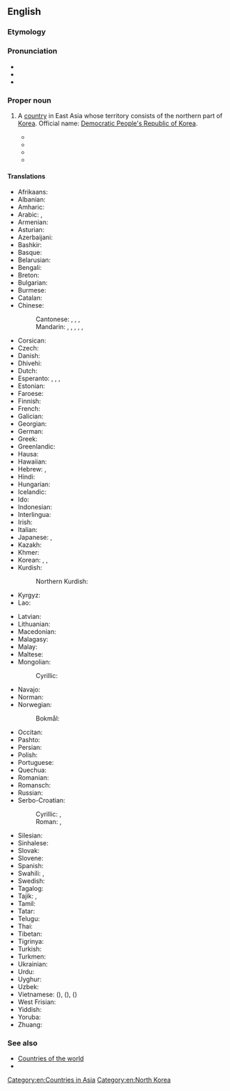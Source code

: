 ==English==
{{wikipedia}}

===Etymology===
{{rfe|en}}

===Pronunciation===
* {{IPA|en|/ˌnɔː(ɹ)θ kəˈɹiːə/}}
* {{audio|en|En-us-North Korea.ogg|Audio (US)}}
* {{rhymes|en|iːə}}

===Proper noun===
{{en-proper noun|head=[[north|North]] [[Korea]]}}

# {{senseid|en|Q423}}A [[country]] in East Asia whose territory consists of the northern part of [[Korea]]. Official name: [[Democratic People's Republic of Korea]].
#* {{quote-book
|en
|year=1992
|last=Nixon
|first=Richard
|authorlink=Richard Nixon
|chapter=The Pacific Triangle
|title=Seize the Moment
|url=https://archive.org/details/seizemomentameri00nixo/
|publisher={{w|Simon & Schuster}}
|ISBN=0-671-74343-0
|LCCN=91-37743
|OCLC=440652941
|page=189
|pageurl=https://archive.org/details/seizemomentameri00nixo/page/189/
|text=Gorbachev played a skillful diplomatic game in Asia. While enhancing Soviet relations with South Korea—moving from no ties to full diplomatic relations in only three years— he continued to back '''North Korea''', though slapping its leader on the wrist for its nuclear program. While Soviet trade with South Korea will rise from $85 million in 1985 to an estimated $1 billion in 1995, Moscow continued to provide $1 billion in aid to '''North Korea''' and to equip the 1.1 million troops in its armed forces with Soviet weapons.}}
#* {{quote-book
|en
|year=2013
|last=Gore
|first=Al
|authorlink=Al Gore
|chapter=Power in the Balance
|title={{w|The Future: Six Drivers of Global Change}}
|url=https://archive.org/details/futuresixdrivers0000gore_k5o2/
|location=[[New York]]
|publisher={{w|Random House}}
|ISBN=978-0-8129-9294-6
|LCCN=2012039890
|OCLC=827202765
|page=137
|pageurl=https://archive.org/details/futuresixdrivers0000gore_k5o2/page/137/
|text=If '''North Korea''' were to gain the credible ability to threaten a nuclear attack against Japan, the pressure on Japan to develop its own arsenal would be intense in spite of Japan’s historic experience and opposition to nuclear weapons.}}
#* {{quote-journal|en|date=April 9, 2013|author=Andrei Lankov|title=Stay Cool. Call North Korea’s Bluff.|work=New York Times|url=http://www.nytimes.com/2013/04/10/opinion/stay-cool-call-north-koreas-bluff.html?_r=0
|passage=A closer look at North Korean history reveals what Pyongyang’s leaders really want their near-farcical belligerence to achieve — a reminder to the world that '''North Korea''' exists, and an impression abroad that its leaders are irrational and unpredictable.}}
#* {{seemoreCites|en}}

====Translations====
{{trans-top|id=Q423|a country in East Asia whose territory consists of the northern part of Korea}}
* Afrikaans: {{t|af|Noord-Korea}}
* Albanian: {{t|sq|Koreja e Veriut|f}}
* Amharic: {{t|am|ስሜን ኮርያ}}
* Arabic: {{t|ar|كُورِيَا الشَّمَالِيَّة|f|tr=kōriyā š-šamāliyya}}, {{t|ar|كُورِيَا الشَّمَالِيَّة|f}}
* Armenian: {{t|hy|Հյուսիսային Կորեա}}
* Asturian: {{t+|ast|Corea del Norte|f}}
* Azerbaijani: {{t|az|Şimali Koreya}}
* Bashkir: {{t|ba|Төньяҡ Корея}}
* Basque: {{t|eu|Ipar Korea}}
* Belarusian: {{t|be|Паўно́чная Карэ́я|f}}
* Bengali: {{t+|bn|উত্তর কোরিয়া}}
* Breton: {{t|br|Korea an Norzh}}
* Bulgarian: {{t+|bg|Се́верна Коре́я|f}}
* Burmese: {{t|my|မြောက်ကိုရီးယား}}
* Catalan: {{t+|ca|Corea del Nord|f}}
* Chinese:
*: Cantonese: {{t|yue|北韓}}, {{t|yue|北韩|tr=bak1 hon4}}, {{t+|yue|朝鮮}}, {{t|yue|朝鲜|tr=ciu4 sin1, ziu1 sin1}}
*: Mandarin: {{t+|cmn|朝鮮}}, {{t+|cmn|朝鲜|tr=Cháoxiǎn}}, {{t+|cmn|北朝鮮}}, {{t+|cmn|北朝鲜|tr=Běi Cháoxiǎn}} {{q|uncommon}}, {{t+|cmn|北韓}}, {{t+|cmn|北韩|tr=Běihán}} {{q|especially Taiwan, Hong Kong, Singapore or South Korean context}}
* Corsican: {{t|co|Corea di u Nordu}}
* Czech: {{t+|cs|Severní Korea|f}}
* Danish: {{t+|da|Nordkorea|n}}
* Dhivehi: {{t|dv|އުތުރު ކޮރެއާ}}
* Dutch: {{t+|nl|Noord-Korea|n}}
* Esperanto: {{t|eo|Nord-Koreujo}}, {{t|eo|Koreujo Norda}}, {{t|eo|Koreio Norda}}, {{t|eo|Nord-Koreio}}
* Estonian: {{t+|et|Põhja-Korea}}
* Faroese: {{t|fo|Norðurkorea|n}}
* Finnish: {{t+|fi|Pohjois-Korea}}
* French: {{t+|fr|Corée du Nord|f}}
* Galician: {{t+|gl|Corea do Norte|f}}
* Georgian: {{t|ka|ჩრდილოეთი კორეა}}
* German: {{t+|de|Nordkorea|n}}
* Greek: {{t+|el|Βόρεια Κορέα|f}}
* Greenlandic: {{t|kl|Korea Avannarleq}}
* Hausa: {{t|ha|Koriya ta Arewa}}
* Hawaiian: {{t|haw|Kōlea ʻĀkau}}
* Hebrew: {{t|he|קוֹרֵיאָה הַצְּפוֹנִית|f|tr=koré'a ha-ts'fonít}}, {{t|he|צְפוֹן קוֹרֵיאָה|m|tr=ts'fón koré'a}}
* Hindi: {{t+|hi|उत्तर कोरिया|m}}
* Hungarian: {{t+|hu|Észak-Korea}}
* Icelandic: {{t+|is|Norður-Kórea|f}}
* Ido: {{t+|io|Nord-Korea}}
* Indonesian: {{t+|id|Korea Utara}}
* Interlingua: {{t|ia|Corea del Nord}}
* Irish: {{t|ga|Cóiré Thuaidh|f|alt=An Chóiré Thuaidh}}
* Italian: {{t+|it|Corea del Nord|f}}
* Japanese: {{t+|ja|北朝鮮|tr=きたちょうせん, Kita Chōsen}}, {{t+|ja|北韓|tr=ほっかん, Hokkan}}
* Kazakh: {{t|kk|Солтүстік Корея}}
* Khmer: {{t+|km|កូរ៉េខាងជើង}}
* Korean: {{t+|ko|^북한(北韓)}} {{q|South Korea}}, {{t+|ko|^북조선(北朝鮮)}} {{q|North Korea}}, {{t+|ko|^조선(朝鮮)}} {{q|North Korea, China, Japan}}
* Kurdish:
*: Northern Kurdish: {{t|kmr|Korîya Bakur}}
* Kyrgyz: {{t+|ky|Түндүк Корея}}
* Lao: {{t|lo|ເກົາຫລີເໜືອ}}
{{trans-mid}}
* Latvian: {{t|lv|Ziemeļkoreja|f}}
* Lithuanian: {{t+|lt|Šiaurės Korėja|f}}
* Macedonian: {{t+|mk|Северна Коре́ја|f}}
* Malagasy: {{t|mg|Korea Avaratra}}
* Malay: {{t+|ms|Korea Utara}}
* Maltese: {{t|mt|Korea ta' Fuq|alt=il-Korea ta' Fuq}}
* Mongolian:
*: Cyrillic: {{t+|mn|Хойд Солонгос}}
* Navajo: {{t|nv|Náhookǫsjí Binááʼádaałtsʼózí Dineʼé Bikéyah Yázhí}}
* Norman: {{t|nrf|Corée du Nord|f}}
* Norwegian:
*: Bokmål: {{t+|nb|Nord-Korea}}
* Occitan: {{t|oc|Corèa del Nòrd|f}}
* Pashto: {{t|ps|شمالي کوريا|f|tr=šamāli koryā}}
* Persian: {{t+|fa|کره شمالی|tr=kore-ye šomâli|alt=کرۀ شمالی}}
* Polish: {{t+|pl|Korea Północna|f}}
* Portuguese: {{t+|pt|Coreia do Norte|f}}
* Quechua: {{t|qu|Chinchay Kuriya}}
* Romanian: {{t+|ro|Coreea de Nord|f}}
* Romansch: {{t|rm|Corea dal Nord|f}}
* Russian: {{t+|ru|Се́верная Коре́я|f}}
* Serbo-Croatian:
*: Cyrillic: {{t|sh|Се̏ве̄рна̄ Коре́ја|f}}, {{t|sh|Сје̏ве̄рна̄ Коре́ја|f}}
*: Roman: {{t|sh|Sȅvērnā Koréja|f}}, {{t+|sh|Sjȅvērnā Koréja|f}}
* Silesian: {{t|szl|Půłnocno Koryjo}}
* Sinhalese: {{t|si|උතුරු කොරියාව}}
* Slovak: {{t|sk|Severná Kórea|f}}
* Slovene: {{t|sl|Severna Koreja|f}}
* Spanish: {{t+|es|Corea del Norte|f}}
* Swahili: {{t|sw|Korea ya Kaskazini}}, {{t|sw|Korea Kaskazini}}
* Swedish: {{t+|sv|Nordkorea|n}}
* Tagalog: {{t|tl|Hilagang Korea}}
* Tajik: {{t+|tg|Кореяи Шимолӣ}}, {{t|tg|Куриёи Шимолӣ}}
* Tamil: {{t|ta|வடகொரியா}}
* Tatar: {{t|tt|Төньяк Корея}}
* Telugu: {{t+|te|ఉత్తర కొరియా}}
* Thai: {{t+|th|เกาหลีเหนือ}}
* Tibetan: {{t|bo|བྱང་ཀོ་རི་ཡ}}
* Tigrinya: {{t|ti|ሰሜን ኮርያ}}
* Turkish: {{t+|tr|Kuzey Kore}}
* Turkmen: {{t|tk|Demirgazyk Koreýa}}
* Ukrainian: {{t+|uk|Півні́чна Коре́я|f}}
* Urdu: {{t|ur|شمالی کوریا|m|tr=śumālī koriyā}}
* Uyghur: {{t|ug|شىمالىي چاۋشيەن}}
* Uzbek: {{t+|uz|Shimoliy Koreya}}
* Vietnamese: {{t+|vi|Bắc Triều Tiên}} ({{t|vi|北朝鮮}}), {{t+|vi|Bắc Hàn}} ({{t|vi|北韓}}), {{t+|vi|Triều Tiên}} ({{t|vi|朝鮮}})
* West Frisian: {{t|fy|Noard-Koreä}}
* Yiddish: {{t|yi|צפֿון קאָרעע|tr=tsofn koree}}
* Yoruba: {{t|yo|Guusu Kọria}}
* Zhuang: {{t|za|Cauzsenh}}
{{trans-bottom}}

===See also===
* [[Appendix:Countries of the world|Countries of the world]]
* {{list:countries of Asia/en}}{{topics|en|Countries in Asia}}

[[Category:en:Countries in Asia]]
[[Category:en:North Korea]]
